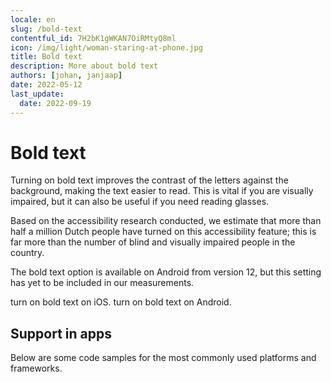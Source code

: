 ```yaml
---
locale: en
slug: /bold-text
contentful_id: 7H2bK1gWKAN7OiRMtyQ8ml
icon: /img/light/woman-staring-at-phone.jpg
title: Bold text
description: More about bold text
authors: [johan, janjaap]
date: 2022-05-12
last_update:
  date: 2022-09-19
---
```


# Bold text

Turning on bold text improves the contrast of the letters against the background, making the text easier to read. This is vital if you are visually impaired, but it can also be useful if you need reading glasses.

Based on the accessibility research conducted, we estimate that more than half a million Dutch people have turned on this accessibility feature; this is far more than the number of blind and visually impaired people in the country.

The bold text option is available on Android from version 12, but this setting has yet to be included in our measurements.

<TwoColumnBlock>
  <LeftColumn>
    <ColumnRow>
      <PercentageBlock
        metrics={[
          { title: 'Bold text', key: 'ios-accessibility_is_bold_text_enabled-true', isPercentage: true }
        ]}
        label="More about bold text"
        url="/en/stats/bold-text">
        turn on bold text on iOS.
      </PercentageBlock>
    </ColumnRow>
  </LeftColumn>
  <RightColumn>
    <ColumnRow>
      <PercentageBlock
        metrics={[
          { title: 'Bold text', key: 'android-preference_font_weight_adjustment-300', isPercentage: true }
        ]}
        label="More about bold text"
        url="/en/stats/bold-text">
        turn on bold text on Android.
      </PercentageBlock>
    </ColumnRow>
  </RightColumn>
</TwoColumnBlock>

## Support in apps

Below are some code samples for the most commonly used platforms and frameworks.

<CodeSample id="text-bold" locale="en"/>
